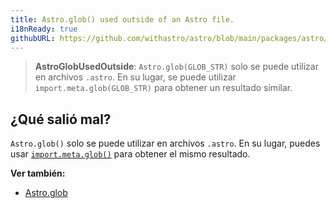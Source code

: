 ```yaml
---
title: Astro.glob() used outside of an Astro file.
i18nReady: true
githubURL: https://github.com/withastro/astro/blob/main/packages/astro/src/core/errors/errors-data.ts
---
```


> **AstroGlobUsedOutside**: `Astro.glob(GLOB_STR)` solo se puede utilizar en archivos `.astro`. En su lugar, se puede utilizar `import.meta.glob(GLOB_STR)` para obtener un resultado similar.

## ¿Qué salió mal?
`Astro.glob()` solo se puede utilizar en archivos `.astro`. En su lugar, puedes usar [`import.meta.glob()`](https://vitejs.dev/guide/features.html#glob-import) para obtener el mismo resultado.

**Ver también:**
-  [Astro.glob](/es/reference/api-reference/#astroglob)
